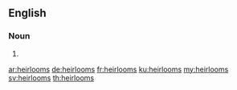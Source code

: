 ==English==

===Noun===
{{head|en|plural}}

# {{plural of|heirloom|lang=en}}

[[ar:heirlooms]]
[[de:heirlooms]]
[[fr:heirlooms]]
[[ku:heirlooms]]
[[my:heirlooms]]
[[sv:heirlooms]]
[[th:heirlooms]]
